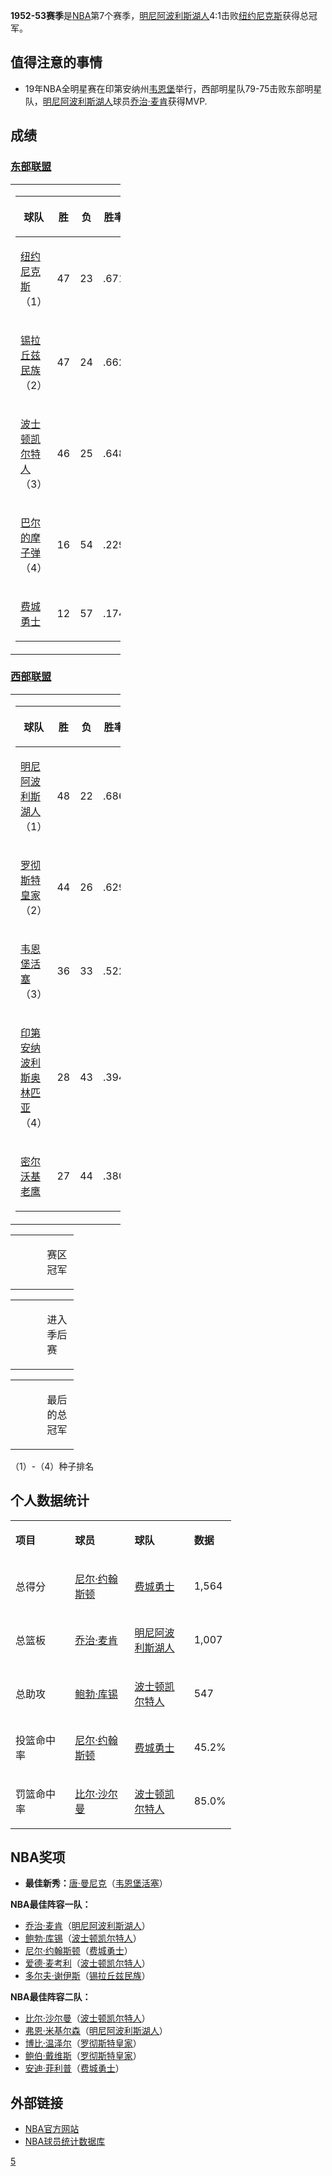 {{primarysources|time=2016-04-28T09:39:57+00:00}}
{{unreferenced|time=2016-04-28T09:39:57+00:00}}
{{noteTA|G1=NBA}}
'''1952-53赛季'''是[[NBA|NBA]]第7个赛季，[[明尼阿波利斯湖人|明尼阿波利斯湖人]]4:1击败[[纽约尼克斯|纽约尼克斯]]获得总冠军。

== 值得注意的事情 ==
*19年NBA全明星赛在印第安纳州[[韦恩堡|韦恩堡]]举行，西部明星队79-75击败东部明星队，[[明尼阿波利斯湖人|明尼阿波利斯湖人]]球员[[乔治·麦肯|乔治·麦肯]]获得MVP.

== 成绩 ==

=== [[東部聯盟_(NBA)|东部联盟]] ===

{|width=70%
|-
|width=50%|
{|class=wikitable 
|-
!width=55%|球队
!width=8%|胜
!width=8%|负
!width=15%|胜率
!width=14%|落后
|-style="background:#FFFFF0"
|bgcolor=#FFFF99|[[纽约尼克斯|纽约尼克斯]]（1）||47||23||.671||align=center|-
|-style="background:#f0f8ff"
|[[锡拉丘兹民族|锡拉丘兹民族]]（2）||47||24||.662||align=center|0.5
|-
|[[波士顿凯尔特人|波士顿凯尔特人]]（3）||46||25||.648||align=center|1.5
|-
|[[巴尔的摩子弹|巴尔的摩子弹]]（4）||16||54||.229||align=center|31
|-
|[[费城勇士|费城勇士]]||12||57||.174||align=center|34.5
|}
|}

=== [[西部聯盟_(NBA)|西部联盟]] ===

{|width=70%
|-
|width=50%|
{|class=wikitable 
|-
!width=55%|球队
!width=8%|胜
!width=8%|负
!width=15%|胜率
!width=14%|落后
|-style="background:#fffff0"
|bgcolor=#FFFF99|[[明尼阿波利斯湖人|明尼阿波利斯湖人]]（1）||48||22||.686||align=center|-
|-style="background:#f0f8ff"
|[[罗彻斯特皇家|罗彻斯特皇家]]（2）||44||26||.629||align=center|4
|-
|[[韦恩堡活塞|韦恩堡活塞]]（3）||36||33||.522||align=center|11.5
|-
|[[印第安纳波利斯奥林匹亚|印第安纳波利斯奥林匹亚]]（4）||28||43||.394||align=center|20.5
|-
|[[亚特兰大老鹰|密尔沃基老鹰]]||27||44||.380||align=center|21.5

|}
|}

{|border=0 width=20%
|-
|width=50% bgcolor=#fffff0|
|width=50%|赛区冠军
|}
{|border=0 width=20%
|-
|width=50% bgcolor=#f0f8ff|
|width=50%|进入季后赛
|}
{|border=0 width=20%
|-
|width=50% bgcolor=#FFFF99|
|width=50%|最后的总冠军
|}
（1）-（4）种子排名

== 个人数据统计 ==

{|class=wikitable width=70%
|-align=center
|width=30%|'''项目'''||width=30%|'''球员'''||width=30%|'''球队'''||width=10%|'''数据'''
|-align=center style="background:#f0f8ff"
|总得分||[[尼尔·约翰斯顿|尼尔·约翰斯顿]]||[[费城勇士|费城勇士]]||1,564
|-align=center
|总篮板||[[乔治·麦肯|乔治·麦肯]]||[[明尼阿波利斯湖人|明尼阿波利斯湖人]]||1,007
|-align=center style="background:#f0f8ff"
|总助攻||[[鲍勃·库锡|鲍勃·库锡]]||[[波士顿凯尔特人|波士顿凯尔特人]]||547
|-align=center
|投篮命中率||[[尼尔·约翰斯顿|尼尔·约翰斯顿]]||[[费城勇士|费城勇士]]||45.2%
|-align=center style="background:#f0f8ff"
|罚篮命中率||[[比尔·沙尔曼|比尔·沙尔曼]]||[[波士顿凯尔特人|波士顿凯尔特人]]||85.0%
|}

== NBA奖项 ==

*'''最佳新秀：'''[[唐·曼尼克|唐·曼尼克]]（[[韦恩堡活塞|韦恩堡活塞]]）

'''NBA最佳阵容一队：'''
*[[乔治·麦肯|乔治·麦肯]]（[[明尼阿波利斯湖人|明尼阿波利斯湖人]]）
*[[鲍勃·库锡|鲍勃·库锡]]（[[波士顿凯尔特人|波士顿凯尔特人]]）
*[[尼尔·约翰斯顿|尼尔·约翰斯顿]]（[[费城勇士|费城勇士]]）
*[[爱德·麦考利|爱德·麦考利]]（[[波士顿凯尔特人|波士顿凯尔特人]]）
*[[多尔夫·谢伊斯|多尔夫·谢伊斯]]（[[锡拉丘兹民族|锡拉丘兹民族]]）

'''NBA最佳阵容二队：'''
*[[比尔·沙尔曼|比尔·沙尔曼]]（[[波士顿凯尔特人|波士顿凯尔特人]]）
*[[弗恩·米基尔森|弗恩·米基尔森]]（[[明尼阿波利斯湖人|明尼阿波利斯湖人]]）
*[[博比·温泽尔|博比·温泽尔]]（[[罗彻斯特皇家|罗彻斯特皇家]]）
*[[鲍伯·戴维斯|鲍伯·戴维斯]]（[[罗彻斯特皇家|罗彻斯特皇家]]）
*[[安迪·菲利普|安迪·菲利普]]（[[费城勇士|费城勇士]]）

== 外部链接 ==

*[http://www.nba.com NBA官方网站]{{Wayback|url=http://www.nba.com/ |date=20100128104238 }}
*[https://web.archive.org/web/20150205103359/http://www.btgraphix.com/nba/ NBA球员统计数据库]

{{start box}}
{{succession box |[[1951-52_NBA赛季|1951-52 NBA赛季]] |[[1953-54_NBA赛季|1953-54 NBA赛季]] |[[NBA赛季列表|NBA赛季]] |'''1952-53'''| 
}}
{{end box}}
{{NBA season|1953}}
{{NBA}}

[[Category:NBA赛季|5]]